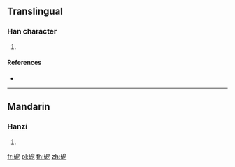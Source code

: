 {{character info/new}}
==Translingual==

===Han character===
{{Han char|rn=112|rad=石|as=05|sn=10|four=13617|canj=MRHSN}}

# {{defn|Han|sort=石05}}

====References====
* {{Han ref|kx=0829.010|dkj=24101|dj=1243.240|hdz=42425.090|uh=7828|ud=30760|bh=D2DE|bd=53982}}

----

==Mandarin==

===Hanzi===
{{cmn-hanzi|pin=[[ài]] ([[ai4]])|wg=ai<sup>4</sup>}}

# {{defn|lang=cmn|sort=石05}}

[[fr:砨]]
[[pl:砨]]
[[th:砨]]
[[zh:砨]]
